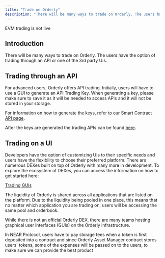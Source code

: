 ```yaml
---
title: "Trade on Orderly"
description: "There will be many ways to trade on Orderly. The users have the option of trading through an API or one of the 3rd party UIs."
---
```



<Warning>
EVM trading is not live
</Warning>

## Introduction

There will be many ways to trade on Orderly. The users have the option of trading through an API or one of the 3rd party UIs.

## Trading through an API

For advanced users, Orderly offers API trading. Initially, users will have to use a GUI to generate an API Trading Key. When generating a key, please make sure to save it as it will be needed to access APIs and it will not be stored in your storage. 

For information on how to generate the keys, refer to our [Smart Contract API page](/build-on-orderly/building-on-near/smart-contract-api).

After the keys are generated the trading APIs can be found [here](/build-on-orderly/building-on-near/off-chain-engine-api).

## Trading on a UI

Developers have the option of customizing UIs to their specific needs and users have the flexibility to choose their preferred platform. There are numerous DEXes built on top of Orderly with many more in development. To explore the ecosystem of DEXes, you can access the information on how to get started here:

[Trading GUIs](/trade-on-orderly/trading-guis)

The liquidity of Orderly is shared across all applications that are listed on the platform. Due to the liquidity being pooled in one place, this means that no matter which application you are trading on, users will be accessing the same pool and orderbook. 

While there is not an official Orderly DEX, there are many teams hosting graphical user interfaces (GUIs) on the Orderly infrastructure.

<Note>
In NEAR Protocol, users have to pay storage fees when a token is first deposited into a contract and since Orderly Asset Manager contract stores users' tokens, some of the expenses will be passed on to the users, to make sure we can provide the best product 
</Note>